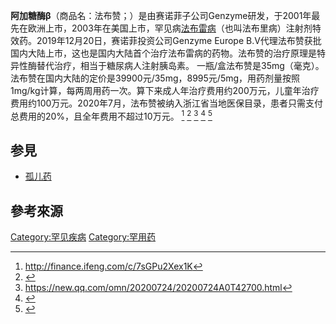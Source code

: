 {{Advert|time=2020-09-11T01:58:25+00:00}}
'''阿加糖酶β'''（商品名：法布赞；{{lang-en|Fabrazyme}}）是由赛诺菲子公司Genzyme研发，于2001年最先在欧洲上市，2003年在美国上市，罕见病[[法布雷病|法布雷病]]（也叫法布里病）注射剂特效药。2019年12月20日，赛诺菲投资公司Genzyme Europe B.V代理法布赞获批国内大陆上市，这也是国内大陆首个治疗法布雷病的药物。法布赞的治疗原理是特异性酶替代治疗，相当于糖尿病人注射胰岛素。
一瓶/盒法布赞是35mg（毫克）。法布赞在国内大陆的定价是39900元/35mg，8995元/5mg，用药剂量按照1mg/kg计算，每两周用药一次。算下来成人年治疗费用约200万元，儿童年治疗费用约100万元。2020年7月，法布赞被纳入浙江省当地医保目录，患者只需支付总费用的20%，且全年费用不超过10万元。
<ref>http://finance.ifeng.com/c/7sGPu2Xex1K</ref>
<ref>{{Cite web |url=http://www.chinanews.com/jk/2019/12-20/9039565.shtml |title=存档副本 |access-date=2020-09-10 |archive-date=2019-12-21 |archive-url=https://web.archive.org/web/20191221144505/http://www.chinanews.com/jk/2019/12-20/9039565.shtml |dead-url=no }}</ref>
<ref>https://new.qq.com/omn/20200724/20200724A0T42700.html</ref>
<ref>{{Cite web |url=http://www.eeo.com.cn/2020/0605/385870.shtml |title=存档副本 |access-date=2020-09-10 |archive-date=2020-11-04 |archive-url=https://web.archive.org/web/20201104102826/http://www.eeo.com.cn/2020/0605/385870.shtml |dead-url=no }}</ref>
<ref>{{Cite web |url=http://www.chinanews.com/sh/2020/07-24/9247370.shtml |title=存档副本 |access-date=2020-09-10 |archive-date=2020-07-25 |archive-url=https://web.archive.org/web/20200725201948/http://www.chinanews.com/sh/2020/07-24/9247370.shtml |dead-url=no }}</ref>

==参見==
*[[孤儿药|孤儿药]]

==參考來源==
{{reflist}}

{{糖脂與鞘脂代謝酶}}

[[Category:罕见疾病|Category:罕见疾病]]
[[Category:罕用药|Category:罕用药]]